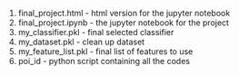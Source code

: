 1. final_project.html - html version for the jupyter notebook
2. final_project.ipynb - the jupyter notebook for the project
3. my_classifier.pkl - final selected classifier
4. my_dataset.pkl - clean up dataset
5. my_feature_list.pkl - final list of features to use
6. poi_id - python script containing all the codes